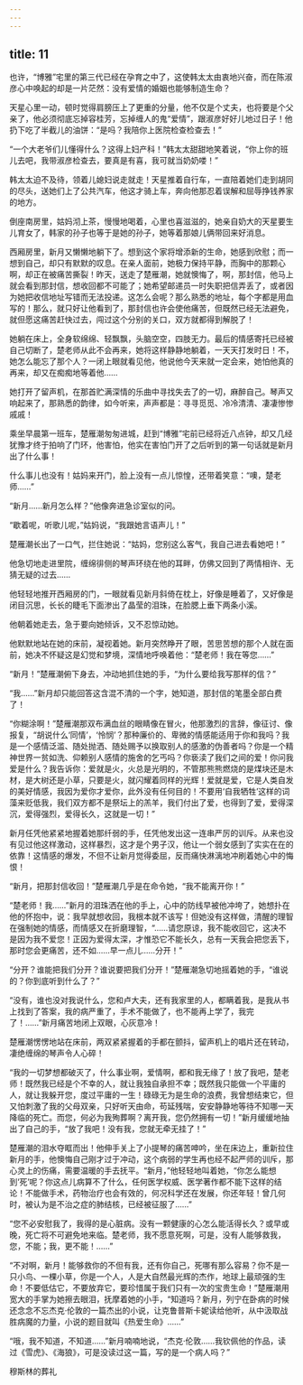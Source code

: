 ```yaml
---
---
---
```

title: 11
---



也许，“博雅”宅里的第三代已经在孕育之中了，这使韩太太由衷地兴奋，而在陈淑彦心中唤起的却是一片茫然：没有爱情的婚姻也能够制造生命？

天星心里一动，顿时觉得肩膀压上了更重的分量，他不仅是个丈夫，也将要是个父亲了，他必须彻底忘掉容桂芳，忘掉缠人的鬼“爱情”，跟淑彦好好儿地过日子！他扔下吃了半截儿的油饼：“是吗？我陪你上医院检查检查去！”

“一个大老爷们儿懂得什么？这得上妇产科！”韩太太甜甜地笑着说，“你上你的班儿去吧，我带淑彦检查去，要真是有喜，我可就当奶奶喽！”

韩太太迫不及待，领着儿媳妇说走就走！天星推着自行车，一直陪着她们走到胡同的尽头，送她们上了公共汽车，他这才骑上车，奔向他那忍着误解和屈辱挣钱养家的地方。

倒座南房里，姑妈沏上茶，慢慢地喝着，心里也喜滋滋的，她亲自奶大的天星要生儿育女了，韩家的孙子也等于是她的孙子，她等着那娘儿俩带回来好消息。

西厢房里，新月又懒懒地躺下了。想到这个家将增添新的生命，她感到欣慰；而一想到自己，却只有默默的叹息。在亲人面前，她极力保持平静，而胸中的那颗心啊，却正在被痛苦撕裂！昨天，送走了楚雁潮，她就懊悔了，啊，那封信，他马上就会看到那封信，想收回都不可能了；她希望邮递员一时失职把信弄丢了，或者因为她把收信地址写错而无法投递。这怎么会呢？那么熟悉的地址，每个字都是用血写的！那么，就只好让他看到了，那封信也许会使他痛苦，但既然已经无法避免，就但愿这痛苦赶快过去，闯过这个分别的关口，双方就都得到解脱了！

她躺在床上，全身软绵绵、轻飘飘，头脑空空，四肢无力。最后的情感寄托已经被自己切断了，楚老师从此不会再来，她将这样静静地躺着，一天天打发时日！不，她怎么能忘了那个人？一闭上眼就看见他，他说他今天来就一定会来，她怕他真的再来，却又在痴痴地等着他……

她打开了留声机，在那首贮满深情的乐曲中寻找失去了的一切，麻醉自己。琴声又响起来了，那熟悉的韵律，如今听来，声声都是：寻寻觅觅、冷冷清清、凄凄惨惨戚戚！

乘坐早晨第一班车，楚雁潮匆匆进城，赶到“博雅”宅前已经将近八点钟，却又几经犹豫才终于拍响了门环，他害怕，他实在害怕门开了之后听到的第一句话就是新月出了什么事！

什么事儿也没有！姑妈来开门，脸上没有一点儿惊惶，还带着笑意：“噢，楚老师……”

“新月……新月怎么样？”他像奔进急诊室似的问。

“歇着呢，听歌儿呢，”姑妈说，“我跟她言语声儿！”

楚雁潮长出了一口气，拦住她说：“姑妈，您别这么客气，我自己进去看她吧！”

他急切地走进里院，缠绵徘侧的琴声环绕在他的耳畔，仿佛又回到了两情相许、无猜无疑的过去……

他轻轻地推开西厢房的门，一眼就看见新月斜倚在枕上，好像是睡着了，又好像是闭目沉思，长长的睫毛下面渗出了晶莹的泪珠，在脸腮上垂下两条小溪。

他朝着她走去，急于要向她倾诉，又不忍惊动她。

他默默地站在她的床前，凝视着她。新月突然睁开了眼，苦思苦想的那个人就在面前，她决不怀疑这是幻觉和梦境，深情地呼唤着他：“楚老师！我在等您……”

“新月！”楚雁潮俯下身去，冲动地抓住她的手，“为什么要给我写那样的信？”

“我……”新月却只能回答这含混不清的一个字，她知道，那封信的笔墨全部白费了！

“你糊涂啊！”楚雁潮那双布满血丝的眼睛像在冒火，他那激烈的言辞，像征讨、像报复，“胡说什么‘同情’，‘怜悯’？那种廉价的、卑微的情感能适用于你和我吗？我是一个感情泛滥、随处抛洒、随处赐予以换取别人的感激的伪善者吗？你是一个精神世界一贫如洗、仰赖别人感情的施舍的乞丐吗？你亵渎了我们之间的爱！你问我爱是什么？我告诉你：爱就是火，火总是光明的，不管那熊熊燃烧的是煤块还是木材，是大树还是小草，只要是火，就闪耀着同样的光辉！爱就是爱，它是人类自发的美好情感，我因为爱你才爱你，此外没有任何目的！不要用‘自我牺牲’这样的词藻来贬低我，我们双方都不是祭坛上的羔羊，我们付出了爱，也得到了爱，爱得深沉，爱得强烈，爱得长久，这就是一切！”

新月任凭他紧紧地握着她那纤弱的手，任凭他发出这一连串严厉的训斥。从来也没有见过他这样激动，这样暴烈，这才是个男子汉，他让一个弱女感到了实实在在的依靠！这情感的爆发，不但不让新月觉得委屈，反而痛快淋漓地冲刷着她心中的悔恨！

“新月，把那封信收回！”楚雁潮几乎是在命令她，“我不能离开你！”

“楚老师！我……”新月的泪珠洒在他的手上，心中的防线早被他冲垮了，她想扑在他的怀抱中，说：我早就想收回，我根本就不该写！但她没有这样做，清醒的理智在强制她的情感，而情感又在折磨理智，“……请您原谅，我不能收回它，这决不是因为我不爱您！正因为爱得太深，才惟恐它不能长久，总有一天我会把您丢下，那时您会更痛苦，还不如……早一点儿……分开！”

“分开？谁能把我们分开？谁说要把我们分开！”楚雁潮急切地摇着她的手，“谁说的？你到底听到什么了？”

“没有，谁也没对我说什么，您和卢大夫，还有我家里的人，都瞒着我，是我从书上找到了答案，我的病严重了，手术不能做了，也不能再上学了，我完了！……”新月痛苦地闭上双眼，心灰意冷！

楚雁潮愣愣地站在床前，两双紧紧握着的手都在颤抖，留声机上的唱片还在转动，凄绝缠绵的琴声令人心碎！

“我的一切梦想都破灭了，什么事业啊，爱情啊，都和我无缘了！放了我吧，楚老师！既然我已经是个不幸的人，就让我独自承担不幸；既然我只能做一个平庸的人，就让我躲开您，度过平庸的一生！碌碌无为是生命的浪费，我曾想结束它，但又怕刺激了我的父母双亲，只好听天由命，苟延残喘，安安静静地等待不知哪一天降临的死亡。而您，何必为我殉葬啊？离开我，您仍然拥有一切！”新月缓缓地抽出了自己的手，“放了我吧！没有我，您就无牵无挂了！”

楚雁潮的泪水夺眶而出！他伸手关上了小提琴的痛苦呻吟，坐在床边上，重新拉住新月的手，他懊悔自己刚才过于冲动，这个病弱的学生再也经不起严师的训斥，那心灵上的伤痛，需要温暖的手去抚平。“新月，”他轻轻地叫着她，“你怎么能想到‘死’呢？你这点儿病算不了什么，任何医学权威、医学著作都不能下这样的结论！不能做手术，药物治疗也会有效的，何况科学还在发展，你还年轻！曾几何时，被认为是不治之症的肺结核，已经被征服了……”

“您不必安慰我了，我得的是心脏病。没有一颗健康的心怎么能活得长久？或早或晚，死亡将不可避免地来临。楚老师，我不愿意死啊，可是，没有人能够救我，您，不能；我，更不能！……”

“不对啊，新月！能够救你的不但有我，还有你自己，死哪有那么容易？你不是一只小鸟、一棵小草，你是一个人，人是大自然最光辉的杰作，地球上最顽强的生命！不要低估它，不要放弃它，要珍惜属于我们只有一次的宝贵生命！”楚雁潮用宽大的手掌为她擦去眼泪，抚摩着她的小手，“知道吗？新月，列宁在卧病的时候还念念不忘杰克·伦敦的一篇杰出的小说，让克鲁普斯卡妮读给他听，从中汲取战胜病魔的力量，小说的题目就叫《热爱生命》……”

“哦，我不知道，不知道……”新月喃喃地说，“杰克·伦敦……我钦佩他的作品，读过《雪虎》、《海狼》，可是没读过这一篇，写的是一个病人吗？”

穆斯林的葬礼
